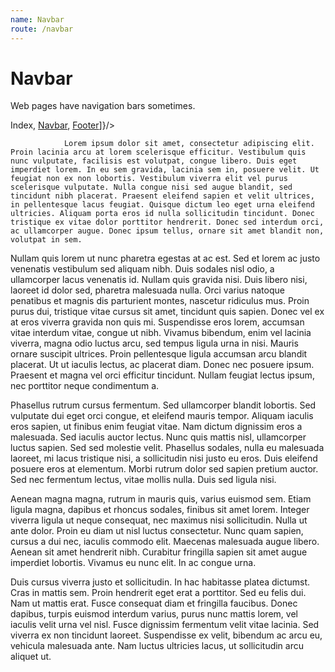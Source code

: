 ```yaml
---
name: Navbar
route: /navbar
---
```



# Navbar

Web pages have navigation bars sometimes.

<PropsTable of={Navbar} />

<Playground>
    <Navbar sticky={true} showLogo={true} title={"Fake Title"}
            links={[<a href="/">Index</a>, <a href="/navbar">Navbar</a>, <a href="/footer">Footer</a>]}/>
            <div>

                Lorem ipsum dolor sit amet, consectetur adipiscing elit. Proin lacinia arcu at lorem scelerisque efficitur. Vestibulum quis nunc vulputate, facilisis est volutpat, congue libero. Duis eget imperdiet lorem. In eu sem gravida, lacinia sem in, posuere velit. Ut feugiat non ex non lobortis. Vestibulum viverra elit vel purus scelerisque vulputate. Nulla congue nisi sed augue blandit, sed tincidunt nibh placerat. Praesent eleifend sapien et velit ultrices, in pellentesque lacus feugiat. Quisque dictum leo eget urna eleifend ultricies. Aliquam porta eros id nulla sollicitudin tincidunt. Donec tristique ex vitae dolor porttitor hendrerit. Donec sed interdum orci, ac ullamcorper augue. Donec ipsum tellus, ornare sit amet blandit non, volutpat in sem.

Nullam quis lorem ut nunc pharetra egestas at ac est. Sed et lorem ac justo venenatis vestibulum sed aliquam nibh. Duis sodales nisl odio, a ullamcorper lacus venenatis id. Nullam quis gravida nisi. Duis libero nisi, laoreet id dolor sed, pharetra malesuada nulla. Orci varius natoque penatibus et magnis dis parturient montes, nascetur ridiculus mus. Proin purus dui, tristique vitae cursus sit amet, tincidunt quis sapien. Donec vel ex at eros viverra gravida non quis mi. Suspendisse eros lorem, accumsan vitae interdum vitae, congue ut nibh. Vivamus bibendum, enim vel lacinia viverra, magna odio luctus arcu, sed tempus ligula urna in nisi. Mauris ornare suscipit ultrices. Proin pellentesque ligula accumsan arcu blandit placerat. Ut ut iaculis lectus, ac placerat diam. Donec nec posuere ipsum. Praesent et magna vel orci efficitur tincidunt. Nullam feugiat lectus ipsum, nec porttitor neque condimentum a.

Phasellus rutrum cursus fermentum. Sed ullamcorper blandit lobortis. Sed vulputate dui eget orci congue, et eleifend mauris tempor. Aliquam iaculis eros sapien, ut finibus enim feugiat vitae. Nam dictum dignissim eros a malesuada. Sed iaculis auctor lectus. Nunc quis mattis nisl, ullamcorper luctus sapien. Sed sed molestie velit. Phasellus sodales, nulla eu malesuada laoreet, mi lacus tristique nisi, a sollicitudin nisi justo eu eros. Duis eleifend posuere eros at elementum. Morbi rutrum dolor sed sapien pretium auctor. Sed nec fermentum lectus, vitae mollis nulla. Duis sed ligula nisi.

Aenean magna magna, rutrum in mauris quis, varius euismod sem. Etiam ligula magna, dapibus et rhoncus sodales, finibus sit amet lorem. Integer viverra ligula ut neque consequat, nec maximus nisi sollicitudin. Nulla ut ante dolor. Proin eu diam ut nisl luctus consectetur. Nunc quam sapien, cursus a dui nec, iaculis commodo elit. Maecenas malesuada augue libero. Aenean sit amet hendrerit nibh. Curabitur fringilla sapien sit amet augue imperdiet lobortis. Vivamus eu nunc elit. In ac congue urna.

Duis cursus viverra justo et sollicitudin. In hac habitasse platea dictumst. Cras in mattis sem. Proin hendrerit eget erat a porttitor. Sed eu felis dui. Nam ut mattis erat. Fusce consequat diam et fringilla faucibus. Donec dapibus, turpis euismod interdum varius, purus nunc mattis lorem, vel iaculis velit urna vel nisl. Fusce dignissim fermentum velit vitae lacinia. Sed viverra ex non tincidunt laoreet. Suspendisse ex velit, bibendum ac arcu eu, vehicula malesuada ante. Nam luctus ultricies lacus, ut sollicitudin arcu aliquet ut.
            </div>
</Playground>
